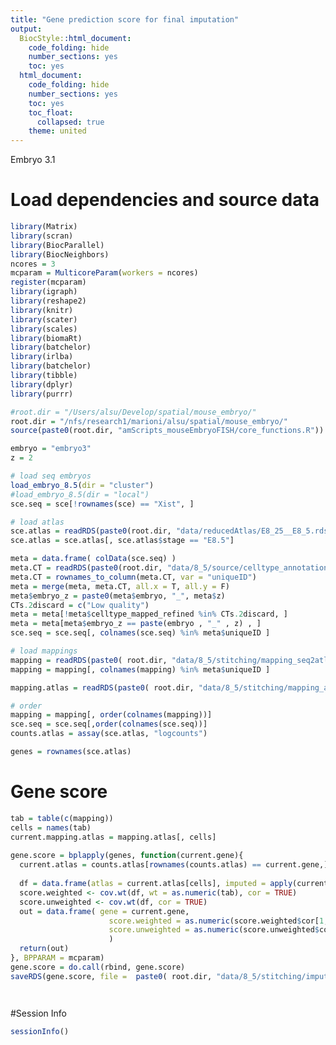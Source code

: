 ```yaml
---
title: "Gene prediction score for final imputation"
output:
  BiocStyle::html_document:
    code_folding: hide
    number_sections: yes
    toc: yes  
  html_document:
    code_folding: hide
    number_sections: yes
    toc: yes
    toc_float:
      collapsed: true
    theme: united
---
```


Embryo 3.1

# Load dependencies and source data

```r

library(Matrix)
library(scran)
library(BiocParallel)
library(BiocNeighbors)
ncores = 3
mcparam = MulticoreParam(workers = ncores)
register(mcparam)
library(igraph)
library(reshape2)
library(knitr)
library(scater)
library(scales)
library(biomaRt)
library(batchelor)
library(irlba)
library(batchelor)
library(tibble)
library(dplyr)
library(purrr)

#root.dir = "/Users/alsu/Develop/spatial/mouse_embryo/"
root.dir = "/nfs/research1/marioni/alsu/spatial/mouse_embryo/"
source(paste0(root.dir, "amScripts_mouseEmbryoFISH/core_functions.R"))

embryo = "embryo3"
z = 2

# load seq embryos
load_embryo_8.5(dir = "cluster")
#load_embryo_8.5(dir = "local")
sce.seq = sce[!rownames(sce) == "Xist", ]

# load atlas 
sce.atlas = readRDS(paste0(root.dir, "data/reducedAtlas/E8_25__E8_5.rds"))
sce.atlas = sce.atlas[, sce.atlas$stage == "E8.5"]

meta = data.frame( colData(sce.seq) )
meta.CT = readRDS(paste0(root.dir, "data/8_5/source/celltype_annotation_refined.Rds"))
meta.CT = rownames_to_column(meta.CT, var = "uniqueID")
meta = merge(meta, meta.CT, all.x = T, all.y = F)
meta$embryo_z = paste0(meta$embryo, "_", meta$z)
CTs.2discard = c("Low quality")
meta = meta[!meta$celltype_mapped_refined %in% CTs.2discard, ]
meta = meta[meta$embryo_z == paste(embryo , "_" , z) , ]
sce.seq = sce.seq[, colnames(sce.seq) %in% meta$uniqueID ]

# load mappings
mapping = readRDS(paste0( root.dir, "data/8_5/stitching/mapping_seq2atlas_" , embryo , "z", z , "_libsize.rds"))
mapping = mapping[, colnames(mapping) %in% meta$uniqueID ]

mapping.atlas = readRDS(paste0( root.dir, "data/8_5/stitching/mapping_atlas2atlas.rds"))

# order
mapping = mapping[, order(colnames(mapping))]
sce.seq = sce.seq[,order(colnames(sce.seq))]
counts.atlas = assay(sce.atlas, "logcounts")

genes = rownames(sce.atlas)


```

# Gene score

```r


tab = table(c(mapping))
cells = names(tab) 
current.mapping.atlas = mapping.atlas[, cells]
  
gene.score = bplapply(genes, function(current.gene){
  current.atlas = counts.atlas[rownames(counts.atlas) == current.gene,]
    
  df = data.frame(atlas = current.atlas[cells], imputed = apply(current.mapping.atlas, 2, function(x) mean(current.atlas[x]) ) ) 
  score.weighted <- cov.wt(df, wt = as.numeric(tab), cor = TRUE)
  score.unweighted <- cov.wt(df, cor = TRUE)
  out = data.frame( gene = current.gene, 
                      score.weighted = as.numeric(score.weighted$cor[1,2]),
                      score.unweighted = as.numeric(score.unweighted$cor[1,2])
                      )
  return(out)
}, BPPARAM = mcparam)
gene.score = do.call(rbind, gene.score)
saveRDS(gene.score, file =  paste0( root.dir, "data/8_5/stitching/imputation/geneScore/geneScore_imputation_" , embryo , "z" , z , ".rds"))




```


#Session Info

```r

sessionInfo()

```
